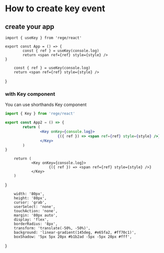 # How to create key event

## create your app

```tsx
import { useKey } from 'rege/react'

export const App = () => {
        const { ref } = useKey(console.log)
        return <span ref={ref} style={style} />
}
```


        const { ref } = useKey(console.log)
        return <span ref={ref} style={style} />
}

<App />

### with Key component

You can use shorthands Key component

```jsx
import { Key } from 'rege/react'

export const App2 = () => {
        return (
                <Key onKey={console.log}>
                        {({ ref }) => <span ref={ref} style={style} />}
                </Key>
        )
}
```


        return (
                <Key onKey={console.log}>
                        {({ ref }) => <span ref={ref} style={style} />}
                </Key>
        )
}

<App2 />

        width: '80px',
        height: '80px',
        cursor: 'grab',
        userSelect: 'none',
        touchAction: 'none',
        margin: '80px auto',
        display: 'flex',
        borderRadius: '8px',
        transform: 'translate(-50%, -50%)',
        background: 'linear-gradient(145deg, #e65fa2, #ff70c1)',
        boxShadow: '5px 5px 20px #b1b2ad -5px -5px 20px #fff',
}
